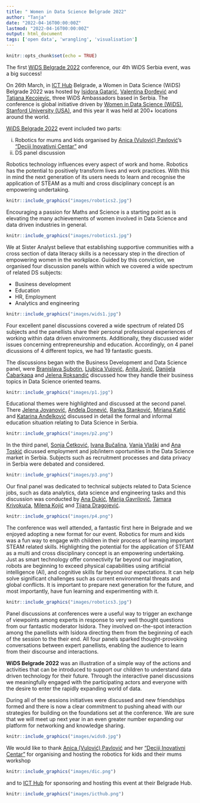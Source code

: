 ```yaml
---
title: " Women in Data Science Belgrade 2022"
author: "Tanja"
date: "2022-04-16T00:00:00Z"
lastmod: "2022-04-16T00:00:00Z"
output: html_document
tags: ['open data', 'wrangling', 'visualisation']
---
```


```r
knitr::opts_chunk$set(echo = TRUE)
```


The first [WiDS Belgrade 2022](https://widsbg2022.netlify.app) conference, our 4th WiDS Serbia event, was a big success!

On 26th March, in [ICT Hub](https://www.icthub.rs) Belgrade, a Women in Data Science (WiDS) Belgrade 2022 was hosted by [Isidora Gatarić](https://www.linkedin.com/in/isidora-gataric/), [Valentina Đorđević](https://www.linkedin.com/in/valentina-đorđević/) and [Tatjana Kecojevic](https://www.linkedin.com/in/tatjana-kecojevic-803704143/), three WiDS Ambassadors based in Serbia. The conference is global initiative driven by [Women in Data Science (WiDS)](https://www.widsconference.org), [Stanford University (USA)](https://www.stanford.edu), and this year it was held at 200+ locations around the world. 

[WiDS Belgrade 2022](https://widsbg2022.netlify.app) event included two parts:

i) Robotics for mums and kids organised by [Anica (Vulović) Pavlović](https://www.linkedin.com/in/anica-pavlovi%C4%87-91299341/)’s [“Deciji Inovativni Centar”](http://dic.rs) and
ii)	DS panel discussion  


Robotics technology influences every aspect of work and home. Robotics has the potential to positively transform lives and work practices. With this in mind the next generation of its users needs to learn and recognise the application of STEAM as a multi and cross disciplinary concept is an empowering undertaking. 

```r
knitr::include_graphics("images/robotics2.jpg")
```

Encouraging a passion for Maths and Science is a starting point as is elevating the many achievements of women involved in Data Science and data driven industries in general.

```r
knitr::include_graphics("images/robotics1.jpg")
```

We at Sister Analyst believe that establishing supportive communities with a cross section of data literacy skills is a necessary step in the direction of empowering women in the workplace. Guided by this conviction, we organised four discussion panels within which we covered a wide spectrum of related DS subjects:


- Business development 
- Education 
- HR, Employment 
- Analytics and engineering

```r
knitr::include_graphics("images/wids1.jpg")
```

Four excellent panel discussions covered a wide spectrum of related DS subjects and the panellists share their personal professional experiences of working within data driven environments. Additionally, they discussed wider issues concerning entrepreneurship and education. Accordingly, on 4 panel dicussions of 4 different topics, we had 19 fantastic guests. 

The discussions began with the Business Development and Data Science panel, were
[Branislava Subotin](https://www.linkedin.com/in/branislava-subotin-7750b8137/), [Ljubica Vujović](https://www.linkedin.com/in/ljubica-vujovic-2375a885/), [Anita Jović](https://www.linkedin.com/in/anita-jovic/), [Danijela Čabarkapa](https://www.linkedin.com/in/danijela-cabarkapa-99691716/) and [Jelena Roksandić](https://www.linkedin.com/in/jelena-roksandi%C4%87/) discussed how they handle their business topics in Data Science oriented teams. 

```r
knitr::include_graphics("images/p1.jpg")
```

Educational themes were highlighted and discussed at the second panel. There [Jelena Jovanović](http://www.jelenajovanovic.net/), [Anđela Donević](https://www.linkedin.com/in/donandjela/), [Ranka Stanković](https://rgf.bg.ac.rs/page.php?page=profesori_details&id=219), [Mirjana Katić](https://www.linkedin.com/in/mirjana-katic-48b215233/) and [Katarina Anđelković](https://www.linkedin.com/in/katarina-andjelkovic-02952616/) discussed in detail the formal and informal education situation relating to Data Science in Serbia. 

```r
knitr::include_graphics("images/p2.png")
```

In the third panel, [Sonja Ćetković](https://www.linkedin.com/in/sonjacetkovic/), [Ivana Bučalina](https://www.linkedin.com/in/bucalina/), [Vanja Vlaški](https://www.linkedin.com/in/vanja-vlaski/) and [Ana Toskić](https://www.linkedin.com/in/ana-toskic-81349619/) dicussed employment and job/intern oportunities in the Data Science market in Serbia. Subjects such as recruitment processes  and data privacy in Serbia were debated and considered. 

```r
knitr::include_graphics("images/p3.png")
```

Our final panel was dedicated to technical subjects related to Data Science jobs, such as data analytics, data science and engineering tasks and this discussion was conducted by [Ana Dukić](https://www.linkedin.com/in/ana-dukic-55061616a/), [Marija Gavrilović](https://www.linkedin.com/in/marija-gavrilovic-67280995/), [Tamara Krivokuća](https://www.linkedin.com/in/tamara-krivokuca/), [Milena Kojić](https://www.linkedin.com/in/milena-k-57947430/) and [Tijana Dragojević](https://www.linkedin.com/in/tijana-dragojevi%C4%87-9715a6152/). 


```r
knitr::include_graphics("images/p4.png")
```

The conference was well attended, a fantastic first here in Belgrade and we enjoyed adopting a new format for our event. Robotics for mum and kids was a fun way to engage with children in their process of learning important STEAM related skills. Highlighting the potential for the application of STEAM as a multi and cross disciplinary concept is an empowering undertaking. Just as smart technology offer connectivity far beyond our imagination, robots are beginning to exceed physical capabilities using artificial intelligence (AI), and cognitive skills far beyond our expectations. It can help solve significant challenges such as current environmental threats and global conflicts. It is important to prepare next generation for the future, and most importantly, have fun learning and experimenting with it. 

```r
knitr::include_graphics("images/robotics3.jpg")
```

Panel discussions at conferences were a useful way to trigger an exchange of viewpoints among experts in response to very well thought questions from our fantastic moderator Isidora. They involved on-the-spot interaction among the panellists with Isidora directing them from the beginning of each of the session to the their end. All four panels sparked thought-provoking conversations between expert panellists, enabling the audience to learn from their discourse and interactions.

**WiDS Belgrade 2022** was an illustration of a simple way of the actions and activities that can be introduced to support our children to understand data driven technology for their future. Through the interactive panel discussions we meaningfully engaged with the participating actors and everyone with the desire to enter the rapidly expanding world of data.

During all of the sessions initiatives were discussed and new friendships formed and there is now a clear commitment to pushing ahead with our strategies for building on the foundations set at the conference. We are sure that we will meet up next year in an even greater number expanding our platform for networking and knowledge sharing.

```r
knitr::include_graphics("images/wids0.jpg")
```

We would like to thank [Anica (Vulović) Pavlović](https://www.linkedin.com/in/anica-pavlovi%C4%87-91299341/) and her [“Deciji Inovativni Centar”](http://dic.rs) for organising and hosting the robotics for kids and their mums workshop
```r
knitr::include_graphics("images/dic.png")
```

and to [ICT Hub](https://www.icthub.rs) for sponsoring and hosting this event at their Belgrade Hub. 

```r
knitr::include_graphics("images/icthub.png")
```





